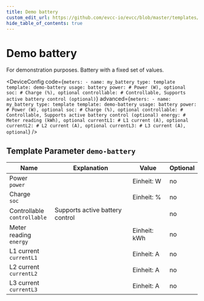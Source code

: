 ```yaml
---
title: Demo battery
custom_edit_url: https://github.com/evcc-io/evcc/blob/master/templates/definition/meter/demo-battery.yaml
hide_table_of_contents: true
---
```



# Demo battery

<DeviceFeatures features="" />

For demonstration purposes. Battery with a fixed set of values.


<DeviceConfig code={`meters:
    - name: my_battery
      type: template
      template: demo-battery
      usage: battery
      power: # Power (W), optional
      soc: # Charge (%), optional
      controllable: # Controllable, Supports active battery control (optional)`} advanced={`meters:
    - name: my_battery
      type: template
      template: demo-battery
      usage: battery
      power: # Power (W), optional
      soc: # Charge (%), optional
      controllable: # Controllable, Supports active battery control (optional)
      energy: # Meter reading (kWh), optional
      currentL1: # L1 current (A), optional
      currentL2: # L2 current (A), optional
      currentL3: # L3 current (A), optional`} />

## Template Parameter `demo-battery`

| Name | Explanation | Value | Optional |
|-----------|-------------|-------|----------|
| Power<br/>`power` |  | Einheit: W | no |
| Charge<br/>`soc` |  | Einheit: % | no |
| Controllable<br/>`controllable` | Supports active battery control |  | no |
| Meter reading<br/>`energy` |  | Einheit: kWh | no |
| L1 current<br/>`currentL1` |  | Einheit: A | no |
| L2 current<br/>`currentL2` |  | Einheit: A | no |
| L3 current<br/>`currentL3` |  | Einheit: A | no |

